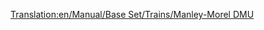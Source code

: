 [[Translation:en/Manual/Base Set/Trains/Manley-Morel DMU]]
{{it/Manual/Base Set/Trains/Treni|Image=[[File:en/Manual/Base Set/Trains/Manleymoreldmu.png]]
|Name=Manley-Morel DMU
|Costo=€ 25.780
|Velocità=112 km/h (70 mph, 31 m/s)
|Peso=32 t
|Potenza=608 hp (453 kW)
|Annuale=€ 2.588
|Progettata=1956
|Durata esercizio=12
|Capacità=76 passeggeri
|Descrizione=La DMU Manley-Morel è un'unità multipla diesel che per impostazione predefinita viene fornita con due unità e trasporta passeggeri.

Questi treni sono davvero adatti solo per il trasporto leggero di passeggeri, in quanto non hanno il potere di trasportare merci più pesanti e di tirare più carrelli. Potresti aggiungere più unità per aumentare potenza e capacità (in vero stile DMU), ma rimarrebbe la limitazione a 112 Km all'ora, quindi l'opzione migliore sarebbe aspettare che venga introdotta la [[it/Manual/Base Set/Trains/SH '125'|SH "125"]] nel 1977 e usare quella

Considerate però che quando treni più veloci arrivano su una grande rete, rimarranno bloccati dietro queste unità poco veloci che rallentano l'intera rete, quindi è necessario aggiornare l'intero parco locomotive oppure mantenere le DMU su una sezione separata di traccia o in alternativa costruire [[en/Sezioni di sorpasso]].

Questo treno è reso obsoleto dal [[it/Manual/Base Set/Trains/Dash|"Dash"]] che è stato introdotto nel 1984, 11 km orari più veloce e 100 hp più potente - non sembra molto, ma hanno una forte accelerazione che le rende competitive!


|Real-life=Questa è la versione Transport Tycoon della [http://en.wikipedia.org/wiki/BR_Class_101 Metro-Cammell Classe 101 DMU] che è stata introdotta come parte del piano di modernizzazione delle ferrovie del 1956, progettato per sostituire le locomotive a vapore in loco e linee semi-espresse. È rappresentativo dello stile generale dei DMU introdotti tra la fine degli anni '50 e l'inizio degli anni '60. Incredibilmente, nonostante la durata della vita di 12 anni del TTD, queste macchine si potevano ancora vedere attraversare la campagna britannica fino al 2003! Operano ancora su linee ferroviarie preservate.
}}